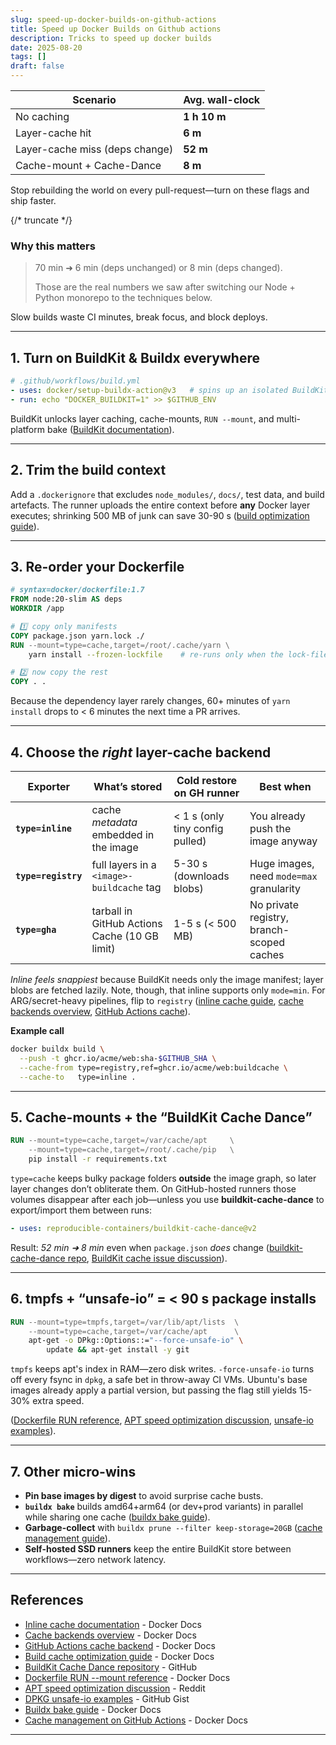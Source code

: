 ```yaml
---
slug: speed-up-docker-builds-on-github-actions
title: Speed up Docker Builds on Github actions
description: Tricks to speed up docker builds
date: 2025-08-20
tags: []
draft: false
---
```



<TLDR>
<NumberedList items={[
  "Turn on BuildKit & Buildx everywhere",
  "Reorder Dockerfile: copy package files first, then rest of code", 
  "Use cache-mounts with buildkit-cache-dance action",
  "Pick the right cache backend (inline for speed, registry for large images)",
  "Add tmpfs + unsafe-io flags for package installs"
]} />

| Scenario | Avg. wall-clock |
| --- | --- |
| No caching | **1 h 10 m** |
| Layer-cache hit | **6 m** |
| Layer-cache miss (deps change) | **52 m** |
| Cache-mount + Cache-Dance | **8 m** |

Stop rebuilding the world on every pull-request—turn on these flags and ship faster.
</TLDR>

{/* truncate */}


### Why this matters

> 70 min ➜ 6 min (deps unchanged) or 8 min (deps changed).
> 
> 
> Those are the real numbers we saw after switching our Node + Python monorepo to the techniques below.
> 

Slow builds waste CI minutes, break focus, and block deploys.

---

## 1. Turn on BuildKit & Buildx everywhere

```yaml
# .github/workflows/build.yml
- uses: docker/setup-buildx-action@v3   # spins up an isolated BuildKit builder
- run: echo "DOCKER_BUILDKIT=1" >> $GITHUB_ENV

```

BuildKit unlocks layer caching, cache-mounts, `RUN --mount`, and multi-platform bake ([BuildKit documentation](https://docs.docker.com/build/ci/github-actions/cache/)).

---

## 2. Trim the build context

Add a `.dockerignore` that excludes `node_modules/`, `docs/`, test data, and build artefacts. The runner uploads the entire context before **any** Docker layer executes; shrinking 500 MB of junk can save 30-90 s ([build optimization guide](https://docs.docker.com/build/cache/optimize/)).

---

## 3. Re-order your Dockerfile

```Dockerfile
# syntax=docker/dockerfile:1.7
FROM node:20-slim AS deps
WORKDIR /app

# 1️⃣ copy only manifests
COPY package.json yarn.lock ./
RUN --mount=type=cache,target=/root/.cache/yarn \
    yarn install --frozen-lockfile    # re-runs only when the lock-file changes

# 2️⃣ now copy the rest
COPY . .

```

Because the dependency layer rarely changes, 60+ minutes of `yarn install` drops to < 6 minutes the next time a PR arrives.

---

## 4. Choose the *right* layer-cache backend

| Exporter | What’s stored | Cold restore on GH runner | Best when |
| --- | --- | --- | --- |
| **`type=inline`** | cache *metadata* embedded in the image | < 1 s (only tiny config pulled) | You already push the image anyway |
| **`type=registry`** | full layers in a `<image>-buildcache` tag | 5-30 s (downloads blobs) | Huge images, need `mode=max` granularity |
| **`type=gha`** | tarball in GitHub Actions Cache (10 GB limit) | 1-5 s (< 500 MB) | No private registry, branch-scoped caches |

*Inline feels snappiest* because BuildKit needs only the image manifest; layer blobs are fetched lazily. Note, though, that inline supports only `mode=min`. For ARG/secret-heavy pipelines, flip to `registry` ([inline cache guide](https://docs.docker.com/build/cache/backends/inline/), [cache backends overview](https://docs.docker.com/build/cache/backends/), [GitHub Actions cache](https://docs.docker.com/build/cache/backends/gha/)).

**Example call**

```bash
docker buildx build \
  --push -t ghcr.io/acme/web:sha-$GITHUB_SHA \
  --cache-from type=registry,ref=ghcr.io/acme/web:buildcache \
  --cache-to   type=inline .

```

---

## 5. Cache-mounts + the “BuildKit Cache Dance”

```dockerfile
RUN --mount=type=cache,target=/var/cache/apt     \
    --mount=type=cache,target=/root/.cache/pip   \
    pip install -r requirements.txt

```

`type=cache` keeps bulky package folders **outside** the image graph, so later layer changes don’t obliterate them. On GitHub-hosted runners those volumes disappear after each job—unless you use **buildkit-cache-dance** to export/import them between runs:

```yaml
- uses: reproducible-containers/buildkit-cache-dance@v2
```

Result: *52 min ➜ 8 min* even when `package.json` *does* change ([buildkit-cache-dance repo](https://github.com/reproducible-containers/buildkit-cache-dance), [BuildKit cache issue discussion](https://github.com/moby/buildkit/issues/1673)).

---

## 6. tmpfs + “unsafe-io” = < 90 s package installs

```dockerfile
RUN --mount=type=tmpfs,target=/var/lib/apt/lists  \
    --mount=type=cache,target=/var/cache/apt      \
    apt-get -o DPkg::Options::="--force-unsafe-io" \
        update && apt-get install -y git

```

<FlexibleNumberedList>
  <span><code>tmpfs</code> keeps apt's index in RAM—zero disk writes.</span>
  <span><code>-force-unsafe-io</code> turns off every fsync in <code>dpkg</code>, a safe bet in throw-away CI VMs. Ubuntu's base images already apply a partial version, but passing the flag still yields 15-30% extra speed.</span>
</FlexibleNumberedList>

([Dockerfile RUN reference](https://docs.docker.com/reference/dockerfile/), [APT speed optimization discussion](https://www.reddit.com/r/debian/comments/1dz4jxk/how_can_you_speed_up_apt/), [unsafe-io examples](https://gist.github.com/reegnz/990d0b01b5f5e8670f78257875d8daa8)).

---

## 7. Other micro-wins

- **Pin base images by digest** to avoid surprise cache busts.
- **`buildx bake`** builds amd64+arm64 (or dev+prod variants) in parallel while sharing one cache ([buildx bake guide](https://docs.docker.com/guides/bake/)).
- **Garbage-collect** with `buildx prune --filter keep-storage=20GB` ([cache management guide](https://docs.docker.com/build/ci/github-actions/cache/)).
- **Self-hosted SSD runners** keep the entire BuildKit store between workflows—zero network latency.

---

## References

<ul style={{ paddingLeft: '20px', margin: '16px 0', lineHeight: '1.6' }}>
  <li style={{ marginBottom: '8px' }}>
    <a href="https://docs.docker.com/build/cache/backends/inline/" target="_blank" rel="noopener noreferrer">Inline cache documentation</a> - Docker Docs
  </li>
  <li style={{ marginBottom: '8px' }}>
    <a href="https://docs.docker.com/build/cache/backends/" target="_blank" rel="noopener noreferrer">Cache backends overview</a> - Docker Docs
  </li>
  <li style={{ marginBottom: '8px' }}>
    <a href="https://docs.docker.com/build/cache/backends/gha/" target="_blank" rel="noopener noreferrer">GitHub Actions cache backend</a> - Docker Docs
  </li>
  <li style={{ marginBottom: '8px' }}>
    <a href="https://docs.docker.com/build/cache/optimize/" target="_blank" rel="noopener noreferrer">Build cache optimization guide</a> - Docker Docs
  </li>
  <li style={{ marginBottom: '8px' }}>
    <a href="https://github.com/reproducible-containers/buildkit-cache-dance" target="_blank" rel="noopener noreferrer">BuildKit Cache Dance repository</a> - GitHub
  </li>
  <li style={{ marginBottom: '8px' }}>
    <a href="https://docs.docker.com/reference/dockerfile/" target="_blank" rel="noopener noreferrer">Dockerfile RUN --mount reference</a> - Docker Docs
  </li>
  <li style={{ marginBottom: '8px' }}>
    <a href="https://www.reddit.com/r/debian/comments/1dz4jxk/how_can_you_speed_up_apt/" target="_blank" rel="noopener noreferrer">APT speed optimization discussion</a> - Reddit
  </li>
  <li style={{ marginBottom: '8px' }}>
    <a href="https://gist.github.com/reegnz/990d0b01b5f5e8670f78257875d8daa8" target="_blank" rel="noopener noreferrer">DPKG unsafe-io examples</a> - GitHub Gist
  </li>
  <li style={{ marginBottom: '8px' }}>
    <a href="https://docs.docker.com/guides/bake/" target="_blank" rel="noopener noreferrer">Buildx bake guide</a> - Docker Docs
  </li>
  <li style={{ marginBottom: '8px' }}>
    <a href="https://docs.docker.com/build/ci/github-actions/cache/" target="_blank" rel="noopener noreferrer">Cache management on GitHub Actions</a> - Docker Docs
  </li>
</ul>

---
